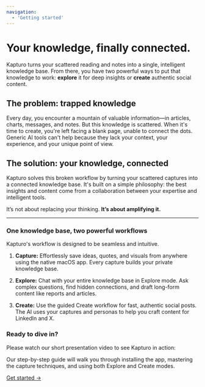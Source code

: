 ```yaml
---
navigation:
  - 'Getting started'
---
```


# Your knowledge, finally connected.

Kapturo turns your scattered reading and notes into a single, intelligent knowledge base. From there, you have two powerful ways to put that knowledge to work: **explore** it for deep insights or **create** authentic social content.

## The problem: trapped knowledge

Every day, you encounter a mountain of valuable information—in articles, charts, messages, and notes. But this knowledge is scattered. When it's time to create, you're left facing a blank page, unable to connect the dots. Generic AI tools can't help because they lack your context, your experience, and your unique point of view.

## The solution: your knowledge, connected

Kapturo solves this broken workflow by turning your scattered captures into a connected knowledge base. It's built on a simple philosophy: the best insights and content come from a collaboration between your expertise and intelligent tools.

It’s not about replacing your thinking. **It’s about amplifying it.**

---

### One knowledge base, two powerful workflows

Kapturo's workflow is designed to be seamless and intuitive.

1.  **Capture:** Effortlessly save ideas, quotes, and visuals from anywhere using the native macOS app. Every capture builds your private knowledge base.

2.  **Explore:** Chat with your entire knowledge base in Explore mode. Ask complex questions, find hidden connections, and draft long-form content like reports and articles.

3.  **Create:** Use the guided Create workflow for fast, authentic social posts. The AI uses your captures and personas to help you craft content for LinkedIn and X.

### Ready to dive in?

Please watch our short presentation video to see Kapturo in action:

<YouTube id="fHMpjPu12_M" />

Our step-by-step guide will walk you through installing the app, mastering the capture techniques, and using both Explore and Create modes.

[Get started →](getting-started)
